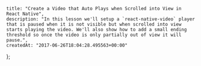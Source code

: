     title: "Create a Video that Auto Plays when Scrolled into View in React Native",
    description: "In this lesson we'll setup a `react-native-video` player that is paused when it is not visible but when scrolled into view starts playing the video. We'll also show how to add a small ending threshold so once the video is only partially out of view it will pause.",
    createdAt: "2017-06-26T18:04:28.495563+00:00"
};


    
